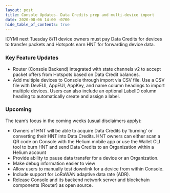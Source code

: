 ```yaml
---
layout: post
title: Console Updates- Data Credits prep and multi-device import
date: 2020-08-06 14:00 -0700
hide_table_of_contents: true
---
```


ICYMI next Tuesday 8/11 device owners must pay Data Credits for devices to transfer packets and
Hotspots earn HNT for forwarding device data.

<!--truncate-->

### Key Feature Updates

- Router (Console Backend) integrated with state channels v2 to accept packet offers from Hotspots
  based on Data Credit balances.
- Add multiple devices to Console through import via CSV file. Use a CSV file with DevEUI, AppEUI,
  AppKey, and name column headings to import multiple devices. Users can also include an optional
  LabelID column heading to automatically create and assign a label.

### Upcoming

The team’s focus in the coming weeks (usual disclaimers apply):

- Owners of HNT will be able to acquire Data Credits by ‘burning’ or converting their HNT into Data
  Credits. HNT owners can either scan a QR code on Console with the Helium mobile app or use the
  Wallet CLI tool to burn HNT and send Data Credits to an Organization within a Helium account
- Provide ability to pause data transfer for a device or an Organization.
- Make debug information easier to view
- Allow users to manually test downlink for a device from within Console.
- Include support for LoRaWAN adaptive data rate (ADR).
- Release Console and its backend network server and blockchain components (Router) as open source.
